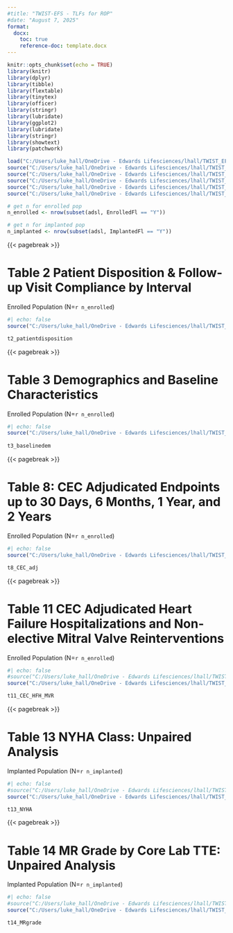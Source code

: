 ```yaml
---
#title: "TWIST-EFS - TLFs for ROP"
#date: "August 7, 2025"
format:
  docx:
    toc: true
    reference-doc: template.docx
---
```


```r
knitr::opts_chunk$set(echo = TRUE) 
library(knitr)
library(dplyr)
library(tibble)
library(flextable)
library(tinytex)
library(officer)
library(stringr)
library(lubridate)
library(ggplot2)
library(lubridate)
library(stringr)
library(showtext)
library(patchwork)

load("C:/Users/luke_hall/OneDrive - Edwards Lifesciences/lhall/TWIST_EFS/data_archive/data_2025JUL28.RData")
source("C:/Users/luke_hall/OneDrive - Edwards Lifesciences/lhall/TWIST_EFS_DSMB_2025NOV/programs/makedata/mk_adsl.R")
source("C:/Users/luke_hall/OneDrive - Edwards Lifesciences/lhall/TWIST_EFS_DSMB_2025NOV/programs/makedata/mk_adsv.R")
source("C:/Users/luke_hall/OneDrive - Edwards Lifesciences/lhall/TWIST_EFS_DSMB_2025NOV/programs/makedata/mk_adststat.R")
source("C:/Users/luke_hall/OneDrive - Edwards Lifesciences/lhall/TWIST_EFS_DSMB_2025NOV/programs/makedata/mk_adecho.R")
source("C:/Users/luke_hall/OneDrive - Edwards Lifesciences/lhall/TWIST_EFS_DSMB_2025NOV/programs/makedata/mk_adcec.R")

# get n for enrolled pop
n_enrolled <- nrow(subset(adsl, EnrolledFl == "Y"))

# get n for implanted pop
n_implanted <- nrow(subset(adsl, ImplantedFl == "Y"))
```
{{< pagebreak >}}

# Table 2 Patient Disposition & Follow-up Visit Compliance by Interval

Enrolled Population (N=`r n_enrolled`)

```r
#| echo: false
source("C:/Users/luke_hall/OneDrive - Edwards Lifesciences/lhall/TWIST_EFS_DSMB_2025NOV/programs/TLFs/t2_patientdisposition.R")

t2_patientdisposition
```
{{< pagebreak >}}

# Table 3 Demographics and Baseline Characteristics

Enrolled Population (N=`r n_enrolled`)

```r
#| echo: false
source("C:/Users/luke_hall/OneDrive - Edwards Lifesciences/lhall/TWIST_EFS_DSMB_2025NOV/programs/TLFs/t3_baselinedem.R")
  
t3_baselinedem
```
{{< pagebreak >}}

# Table 8: CEC Adjudicated Endpoints up to 30 Days, 6 Months, 1 Year, and 2 Years

Enrolled Population (N=`r n_enrolled`)

```r
#| echo: false
source("C:/Users/luke_hall/OneDrive - Edwards Lifesciences/lhall/TWIST_EFS_DSMB_2025NOV/programs/TLFs/t8_CEC_adj.R")

t8_CEC_adj
```
{{< pagebreak >}}

# Table 11 CEC Adjudicated Heart Failure Hospitalizations and Non-elective Mitral Valve Reinterventions

Enrolled Population (N=`r n_enrolled`)

```r
#| echo: false
#source("C:/Users/luke_hall/OneDrive - Edwards Lifesciences/lhall/TWIST_EFS_2025_11_DSMB/programs/makedata/mk_adsl.R")
source("C:/Users/luke_hall/OneDrive - Edwards Lifesciences/lhall/TWIST_EFS_DSMB_2025NOV/programs/TLFs/t11_CEC_HFH_MVR.R")

t11_CEC_HFH_MVR
```
{{< pagebreak >}}

# Table 13 NYHA Class: Unpaired Analysis

Implanted Population (N=`r n_implanted`)

```r
#| echo: false
#source("C:/Users/luke_hall/OneDrive - Edwards Lifesciences/lhall/TWIST_EFS_2025_11_DSMB/programs/makedata/mk_adsl.R")
source("C:/Users/luke_hall/OneDrive - Edwards Lifesciences/lhall/TWIST_EFS_DSMB_2025NOV/programs/TLFs/t13_NYHA.R")

t13_NYHA
```
{{< pagebreak >}}

# Table 14 MR Grade by Core Lab TTE: Unpaired Analysis

Implanted Population (N=`r n_implanted`)

```r
#| echo: false
#source("C:/Users/luke_hall/OneDrive - Edwards Lifesciences/lhall/TWIST_EFS_2025_11_DSMB/programs/makedata/mk_adsl.R")
source("C:/Users/luke_hall/OneDrive - Edwards Lifesciences/lhall/TWIST_EFS_DSMB_2025NOV/programs/TLFs/t14_MRgrade.R")

t14_MRgrade
```
